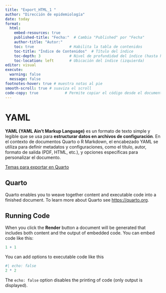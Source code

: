 ```yaml
---
title: "Export_HTML_1 "
author: "Dirección de epidemiología"
date: today
format: 
  html:
    embed-resources: true
    published-title: "Fecha:"  # Cambia "Published" por "Fecha"
    author-title: "Autor:"
    toc: true                # Habilita la tabla de contenidos
    toc-title: "Índice de Contenidos"  # Título del índice
    toc-depth: 3             # Nivel de profundidad del índice (hasta h3)
    toc-location: left       # Ubicación del índice (izquierda)
editor: visual
execute:
  warning: false
  message: false
footnotes-hover: true # muestra notas al pie
smooth-scroll: true # suaviza el scroll
code-copy: true            # Permite copiar el código desde el documento
---
```


# **YAML**

**YAML (YAML Ain't Markup Language)** es un formato de texto simple y legible que se usa para **estructurar datos en archivos de configuración**. En el contexto de documentos Quarto o R Markdown, el encabezado YAML se utiliza para definir metadatos y configuraciones, como el título, autor, formato de salida (PDF, HTML, etc.), y opciones específicas para personalizar el documento.

[Temas para exportar en Quarto](https://quarto.org/docs/output-formats/html-themes.html)

## Quarto

Quarto enables you to weave together content and executable code into a finished document. To learn more about Quarto see <https://quarto.org>.

## Running Code

When you click the **Render** button a document will be generated that includes both content and the output of embedded code. You can embed code like this:

```r
1 + 1
```

You can add options to executable code like this

```r
#| echo: false
2 * 2
```

The `echo: false` option disables the printing of code (only output is displayed).
